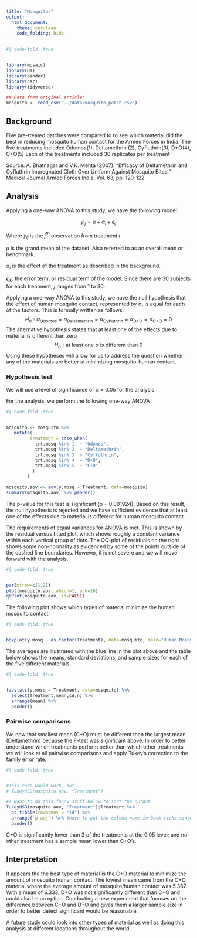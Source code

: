 ```yaml
---
title: "Mosquitos"
output: 
  html_document:
    theme: cerulean
    code_folding: hide
---
```


```r
#| code-fold: true


library(mosaic)
library(DT)
library(pander)
library(car)
library(tidyverse)

## Data from original article:
mosquito <- read_csv("../data/mosquito_patch.csv") 

```

## Background

Five pre-treated patches were compared to to see which material did the best in reducing mosquito human contact for the Armed Forces in India. The five treatments included Odomos(1), Deltamethrin (2), Cyfluthrin(3), D+O(4), C+O(5) Each of the treatments included 30 replicates per treatment

Source: A. Bhatnagar and V.K. Mehta (2007). "Efficacy of Deltamethrin and Cyfluthrin Impregnated Cloth Over Uniform Against Mosquito Bites," Medical Journal Armed Forces India, Vol. 63, pp. 120-122

<!-- ## The Data -->

<!-- ```{r, out.width=300} -->

<!-- #Show the full width of the "Wide" version of the late data: -->

<!-- pander(mosquito, split.tables = Inf) -->

<!-- ``` -->

## Analysis

Applying a one-way ANOVA to this study, we have the following model:

$$
y_{ij} = \mu + \alpha_i + \epsilon_{ij}
$$

Where $y_{ij}$ is the $j^{th}$ observation from treatment $i$

$\mu$ is the grand mean of the dataset. Also referred to as an overall mean or benchmark.

$\alpha_i$ is the effect of the treatment as described in the background.

$\epsilon_{ik}$: the error term, or residual term of the model. Since there are 30 subjects for each treatment, $j$ ranges from 1 to 30.

Applying a one-way ANOVA to this study, we have the null hypothesis that the effect of human mosquito contact, represented by α, is equal for each of the factors. This is formally written as follows. $$ H_0:\alpha_\text{Odomos} = \alpha_\text{Deltamethrin} = \alpha_\text{Cyfluthrin} = \alpha_\text{D+O} = \alpha_\text{C+O} = 0 $$ The alternative hypothesis states that at least one of the effects due to material is different than zero $$ H_a: \text{at least one } \alpha \text{ is different than 0} $$ Using these hypotheses will allow for us to address the question whether any of the materials are better at minimizing mosquito-human contact.

### Hypothesis test

We will use a level of significance of α = 0.05 for the analysis.

For the analysis, we perform the following one-way ANOVA

```r
#| code-fold: true


mosquito <- mosquito %>% 
   mutate(
         Treatment = case_when(
           trt.mosq %in% 1  ~ "Odomos",
           trt.mosq %in% 2  ~ "Deltamethrin",
           trt.mosq %in% 3  ~ "Cyfluthrin",
           trt.mosq %in% 4  ~ "D+O",
           trt.mosq %in% 5  ~ "C+O"
          )
        )

mosquito.aov <- aov(y.mosq ~ Treatment, data=mosquito)
summary(mosquito.aov) %>% pander()
```

The p-value for this test is significant (p = 0.001924). Based on this result, the null hypothesis is rejected and we have sufficient evidence that at least one of the effects due to material is different for human mosquito contact.

The requirements of equal variances for ANOVA is met. This is shown by the residual versus fitted plot, which shows roughly a constant variance within each vertical group of dots. The QQ-plot of residuals on the right shows some non-normality as evidenced by some of the points outside of the dashed line boundaries. However, it is not severe and we will move forward with the analysis.

```r
#| code-fold: true


par(mfrow=c(1,2))
plot(mosquito.aov, which=1, pch=16)
qqPlot(mosquito.aov, id=FALSE)
```

The following plot shows which types of material minimize the human mosquito contact.

```r
#| code-fold: true


boxplot(y.mosq ~ as.factor(Treatment), data=mosquito, main="Human Mosquito Contact Based on Type of Material", xlab ="Treatment", ylab = "Amount of Mosquito Human Contact")
```

The averages are illustrated with the blue line in the plot above and the table below shows the means, standard deviations, and sample sizes for each of the five different materials.

```r
#| code-fold: true


favstats(y.mosq ~ Treatment, data=mosquito) %>% 
  select(Treatment,mean,sd,n) %>% 
  arrange(mean) %>% 
  pander()
```

### Pairwise comparisons

We now that smallest mean (C+O) must be different than the largest mean (Deltamethrin) because the F-test was significant above. In order to better understand which treatments perform better than which other treatments we will look at all pairwise comparisons and apply Tukey's correction to the family error rate.

```r
#| code-fold: true


#This code would work, but...
# TukeyHSD(mosquito.aov, "Treatment")

#I want to do this fancy stuff below to sort the output
TukeyHSD(mosquito.aov, "Treatment")$Treatment %>% 
  as_tibble(rownames = "id") %>% 
  arrange(`p adj`) %>% #Have to put the column name in back ticks since it has a space
  pander() 
```

C+O is significantly lower than 3 of the treatments at the 0.05 level; and no other treatment has a sample mean lower than C+O's.

## Interpretation

It appears the the best type of material is the C+O material to minimize the amount of mosquito human contact. The lowest mean came from the C+O material where the average amount of mosquito/human contact was 5.367. With a mean of 6.333, D+O was not significantly different than C+O and could also be an option. Conducting a new experiment that focuses on the difference between C+O and D+O and gives them a larger sample size in order to better detect significant would be reasonable.

A future study could look into other types of material as well as doing this analysis at different locations throughout the world.
